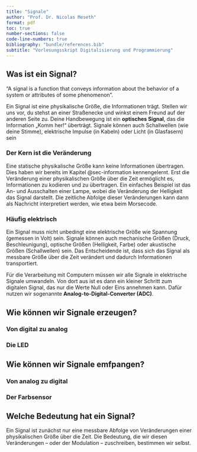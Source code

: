 ```yaml
---
title: "Signale"
author: "Prof. Dr. Nicolas Meseth"
format: pdf
toc: true
number-sections: false
code-line-numbers: true
bibliography: "bundle/references.bib"
subtitle: "Vorlesungsskript Digitalisierung und Programmierung"
---
```

## Was ist ein Signal?

“A signal is a function that conveys information about the behavior of a system or attributes of some phenomenon”.

Ein Signal ist eine physikalische Größe, die Informationen trägt. Stellen wir uns vor, du stehst an einer Straßenecke und winkst einem Freund auf der anderen Seite zu. Deine Handbewegung ist ein **optisches Signal**, das die Information „Komm her!“ überträgt. Signale können auch Schallwellen (wie deine Stimme), elektrische Impulse (in Kabeln) oder Licht (in Glasfasern) sein

### Der Kern ist die Veränderung

Eine statische physikalische Größe kann keine Informationen übertragen. Dies haben wir bereits im Kapitel @sec-information kennengelernt. Erst die Veränderung einer physikalischen Größe über die Zeit ermöglicht es, Informationen zu kodieren und zu übertragen. Ein einfaches Beispiel ist das An- und Ausschalten einer Lampe, wobei die Veränderung der Helligkeit das Signal darstellt. Die zeitliche Abfolge dieser Veränderungen kann dann als Nachricht interpretiert werden, wie etwa beim Morsecode.

### Häufig elektrisch

Ein Signal muss nicht unbedingt eine elektrische Größe wie Spannung (gemessen in Volt) sein. Signale können auch mechanische Größen (Druck, Beschleunigung), optische Größen (Helligkeit, Farbe) oder akustische Größen (Schallwellen) sein. Das Entscheidende ist, dass sich das Signal als messbare Größe über die Zeit verändert und dadurch Informationen transportiert.

Für die Verarbeitung mit Computern müssen wir alle Signale in elektrische Signale umwandeln. Von dort aus ist es dann ein kleiner Schritt zum digitalen Signal, das nur die Werte Null oder Eins annehmen kann. Dafür nutzen wir sogenannte **Analog-to-Digital-Converter (ADC)**.

## Wie können wir Signale erzeugen?

### Von digital zu analog

### Die LED

## Wie können wir Signale emfpangen?

### Von analog zu digital

### Der Farbsensor

## Welche Bedeutung hat ein Signal?

Ein Signal ist zunächst nur eine messbare Abfolge von Veränderungen einer physikalischen Größe über die Zeit. Die Bedeutung, die wir diesen Veränderungen – oder der Modulation – zuschreiben, bestimmen wir selbst.

